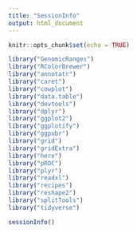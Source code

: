 ```yaml
---
title: "SessionInfo"
output: html_document
---
```


```r
knitr::opts_chunk$set(echo = TRUE)
```


```r
library("GenomicRanges")
library("RColorBrewer")
library("annotatr")
library("caret")
library("cowplot")
library("data.table")
library("devtools")
library("dplyr")
library("ggplot2")
library("ggplotify")
library("ggpubr")
library("grid")
library("gridExtra")
library("here")
library("pROC")
library("plyr")
library("readxl")
library("recipes")
library("reshape2")
library("splitTools")
library("tidyverse")
```

```r
sessionInfo()
```
